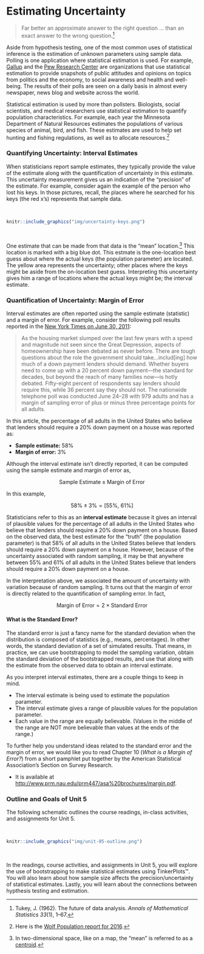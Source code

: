 # Estimating Uncertainty {-}

> Far better an approximate answer to the right question &hellip; than an exact answer to the wrong question.^[Tukey, J. (1962). The future of data analysis. *Annals of Mathematical Statistics 33*(1), 1&ndash;67.]


Aside from hypothesis testing, one of the most common uses of statistical inference is the estimation of unknown parameters using sample data. Polling is one application where statistical estimation is used. For example, [Gallup](http://www.gallup.com/) and the [Pew Research Center](http://www.pewresearch.org/) are organizations that use statistical estimation to provide snapshots of public attitudes and opinions on topics from politics and the economy, to social awareness and health and well-being. The results of their polls are seen on a daily basis in almost every newspaper, news blog and website across the world.

Statistical estimation is used by more than pollsters. Biologists, social scientists, and medical researchers use statistical estimation to quantify population characteristics. For example, each year the Minnesota Department of Natural Resources estimates the populations of various species of animal, bird, and fish. These estimates are used to help set hunting and fishing regulations, as well as to allocate resources.^[Here is the [Wolf Population report for 2016](http://files.dnr.state.mn.us/wildlife/wolves/2016/survey-wolf.pdf).]


### Quantifying Uncertainty: Interval Estimates {-}

When statisticians report sample estimates, they typically provide the value of the estimate along with the quantification of uncertainty in this estimate. This uncertainty measurement gives us an indication of the "precision" of the estimate. For example, consider again the example of the person who lost his keys. In those pictures, recall, the places where he searched for his keys (the red x's) represents that sample data. 

<br />

```r
knitr::include_graphics("img/uncertainty-keys.png")
```

<br />

One estimate that can be made from that data is the "mean" location.^[In two-dimensional space, like on a map, the "mean" is referred to as a [centroid](https://en.wikipedia.org/wiki/Centroid).] This location is marked with a big blue dot. This estmate is the one-location best guess about where the actual keys (the population parameter) are located. The yellow area represents the uncertainty; other places where the keys might be aside from the on-location best guess. Interpreting this uncertainty gives him a range of locations where the actual keys might be; the interval estimate. 

### Quantification of Uncertainty: Margin of Error {-}

Interval estimates are often reported using the sample estimate (statistic) and a margin of error. For example, consider the following poll results reported in the [New York Times on June 30, 2011](http://query.nytimes.com/gst/fullpage.html?res=980DE0DF1530F933A05755C0A9679D8B63):

> As the housing market slumped over the last few years with a speed and magnitude not seen since the Great Depression, aspects of homeownership have been debated as never before. There are tough questions about the role the government should take…includ[ing] how much of a down payment lenders should demand. Whether buyers need to come up with a 20 percent down payment—the standard for decades, but beyond the reach of many families now—is hotly debated. Fifty-eight percent of respondents say lenders should require this, while 36 percent say they should not. The nationwide telephone poll was conducted June 24&ndash;28 with 979 adults and has a margin of sampling error of plus or minus three percentage points for all adults.


In this article, the percentage of all adults in the United States who believe that lenders should require a 20% down payment on a house was reported as:

- **Sample estimate:** 58%
- **Margin of error:** 3%

Although the interval estimate isn't directly reported, it can be computed using the sample estimate and margin of error as,

$$
\mathrm{Sample~Estimate} \pm \mathrm{Margin~of~Error}
$$

In this example,

$$
58\% \pm 3\% = \left[55\%,~61\%\right]
$$

Statisticians refer to this as an **interval estimate** because it gives an interval of plausible values for the percentage of all adults in the United States who believe that lenders should require a 20% down payment on a house. Based on the observed data, the best estimate for the "truth" (the population parameter) is that 58% of all adults in the United States believe that lenders should require a 20% down payment on a house. However, because of the uncertainty associated with random sampling, it may be that anywhere between 55% and 61% of all adults in the United States believe that lenders should require a 20% down payment on a house. 

In the interpretation above, we associated the amount of uncertainty with variation because of random sampling. It turns out that the margin of error is directly related to the quantification of sampling error. In fact,  

$$
\mathrm{Margin~of~Error} = 2 \times \mathrm{Standard~Error}
$$

####  What is the Standard Error?

The standard error is just a fancy name for the standard deviation when the distribution is composed of statistics (e.g., means, percentages). In other words, the standard deviation of a set of simulated results. That means, in practice, we can use bootstrapping to model the sampling variation, obtain the standard deviation of the bootstrapped results, and use that along with the estimate from the observed data to obtain an interval estimate.

As you interpret interval estimates, there are a couple things to keep in mind.

- The interval estimate is being used to estimate the population parameter.
- The interval estimate gives a range of plausible values for the population parameter.
- Each value in the range are equally believable. (Values in the middle of the range are NOT more believable than values at the ends of the range.)

To further help you understand ideas related to the standard error and the margin of error, we would like you to read Chapter 10 (*What is a Margin of Error?*) from a short pamphlet put together by the American Statistical Association’s Section on Survey Research. 

- It is available at [http://www.prm.nau.edu/prm447/asa%20brochures/margin.pdf](http://www.prm.nau.edu/prm447/asa%20brochures/margin.pdf).


### Outline and Goals of Unit 5 {-}

The following schematic outlines the course readings, in-class activities, and assignments for Unit 5.

<br />

```r
knitr::include_graphics("img/unit-05-outline.png")
```

<br />

In the readings, course activities, and assignments in Unit 5, you will explore the use of bootstrapping to make statistical estimates using TinkerPlots&trade;. You will also learn about how sample size affects the precision/uncertainty of statistical estimates. Lastly, you will learn about the connections between hypthesis testing and estimation. 


